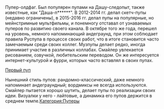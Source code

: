 {{Инфобокс для пуперов
|title2=DoctorSmiler
|другие_ники=раньше — Doctor Pink Smile или DocPinkSmileRYTP
|image3=[[Файл:Z7utzzvZes.jpg|left]]
|сферы_творчества=RYTP, RYTPMV 
|год_начала=3 декабря 2011 
|image4=[[Файл:ECuMCznk4vE.jpg|left]]
|имя_фамилия=Степан Белюскин
|дата_рождения=27 июля 1997 г.
|место_проживания=Москва 
|ссылки=
*[https://www.youtube.com/user/DrLadaPinkSmile Канал]
*[https://www.youtube.com/channel/UCfIOYEHDnG7W3GUWAuoYJ9g Альт]
*[https://vk.com/doctor_smiler Страница ВК]
}}Пупер-олдфаг. Был популярен пупами на Дашу-следопыт, также известные, как "Даша-п******". В 2012-2014 гг. делал скетч-пупы (недавно ограничены), в 2015-2016 гг. делал пупы на популярные, но мейнстримные мультфильмы, и понемногу отставал от узнаваемых пуперов по развитию своего канала. В октябре того же года, перешел на уровень, немного напоминающий андеграунд, при этом соблюдает правила Руспупа в процессе своих работ, что в итоге становится часто замечаемым среди своих коллег. Музпупы делает редко, иногда принимает участие в различных коллабах. Смайлер увлекается рисованием, озвучкой, любительским переводом. Он же интересуется интернет-культурой и фурри, которых часто вставлял в своих пупах.

[https://vk.com/video-36302598_162347019 Первый пуп]

Нынешний стиль пупов: рандомно-классический, даже немного напоминает андеграундный; вордмиксы не всегда используются. Смайлер пытается хорошо шутить, делает пупы по реализации своих идеи. Визуалки у него - лайтовые, а динамика его пупов держится в среднем темпе.[[Категория:Пуперы]]